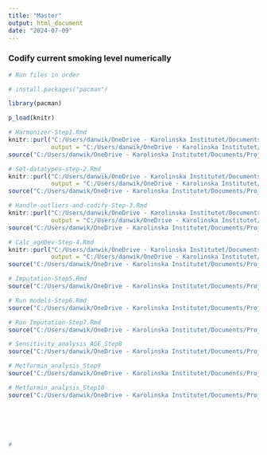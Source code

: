 ```yaml
---
title: "Master"
output: html_document
date: "2024-07-09"
---
```


### Codify current smoking level numerically
```r
# Run files in order

# install.packages("pacman")

library(pacman)

p_load(knitr)

# Harmonizer-Step1.Rmd
knitr::purl("C:/Users/danwik/OneDrive - Karolinska Institutet/Documents/Project 2 - Vscode/Program/Harmonizer-Step1.Rmd", 
            output = "C:/Users/danwik/OneDrive - Karolinska Institutet/Documents/Project 2 - Vscode/Program/Harmonizer-Step1.R")
source("C:/Users/danwik/OneDrive - Karolinska Institutet/Documents/Project 2 - Vscode/Program/Harmonizer-Step1.R")

# Set-datatypes-step-2.Rmd
knitr::purl("C:/Users/danwik/OneDrive - Karolinska Institutet/Documents/Project 2 - Vscode/Program/Set-datatypes-step-2.Rmd", 
            output = "C:/Users/danwik/OneDrive - Karolinska Institutet/Documents/Project 2 - Vscode/Program/Set-datatypes-step-2.R")
source("C:/Users/danwik/OneDrive - Karolinska Institutet/Documents/Project 2 - Vscode/Program/Set-datatypes-step-2.R")

# Handle-outliers-and-codify-Step-3.Rmd
knitr::purl("C:/Users/danwik/OneDrive - Karolinska Institutet/Documents/Project 2 - Vscode/Program/Handle-outliers-and-codify-Step-3.Rmd", 
            output = "C:/Users/danwik/OneDrive - Karolinska Institutet/Documents/Project 2 - Vscode/Program/Handle-outliers-and-codify-Step-3.R")
source("C:/Users/danwik/OneDrive - Karolinska Institutet/Documents/Project 2 - Vscode/Program/Handle-outliers-and-codify-Step-3.R")

# Calc_ageDev-Step-4.Rmd
knitr::purl("C:/Users/danwik/OneDrive - Karolinska Institutet/Documents/Project 2 - Vscode/Program/Calc_ageDev-Step-4.Rmd", 
            output = "C:/Users/danwik/OneDrive - Karolinska Institutet/Documents/Project 2 - Vscode/Program/Calc_ageDev-Step-4.R")
source("C:/Users/danwik/OneDrive - Karolinska Institutet/Documents/Project 2 - Vscode/Program/Calc_ageDev-Step-4.R")

# Imputation-Step5.Rmd
source("C:/Users/danwik/OneDrive - Karolinska Institutet/Documents/Project 2 - Vscode/Program/Imputation_step5.R")

# Run models-Step6.Rmd
source("C:/Users/danwik/OneDrive - Karolinska Institutet/Documents/Project 2 - Vscode/Program/Models_Step6.R")

# Run Imputation-Step7.Rmd
source("C:/Users/danwik/OneDrive - Karolinska Institutet/Documents/Project 2 - Vscode/Program/Sensitivity_analysis_SEX_step7.R")

# Sensitivity_analysis_AGE_Step8
source("C:/Users/danwik/OneDrive - Karolinska Institutet/Documents/Project 2 - Vscode/Program/Sensitivity_analysis_AGE_Step8.R")

# Metformin_analysis_Step9
source("C:/Users/danwik/OneDrive - Karolinska Institutet/Documents/Project 2 - Vscode/Program/Metformin_analysis_Step9.R")

# Metformin_analysis_Step10
source("C:/Users/danwik/OneDrive - Karolinska Institutet/Documents/Project 2 - Vscode/Program/Sensitivity_analysis_ethnicity_step_10.R")






#

```
